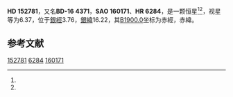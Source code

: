{{Starbox begin
| name = HD 152781
}}
{{Starbox observe
| epoch = [[J2000.0|J2000.0]]
| constell = {{星座名待查}}<ref name=SIMBAD>{{cite web
 | url=http://simbad.u-strasbg.fr/simbad/sim-id?Ident=HR+6284
 | title=Pulsating variable Star
 | publisher=Centre de Données astronomiques de Strasbourg
 | work=SIMBAD
 | accessdate=2012-07-13
 | archive-date=2016-03-18
 | archive-url=https://web.archive.org/web/20160318230535/http://simbad.u-strasbg.fr/simbad/sim-id?Ident=HR+6284
 | dead-url=no
 }}</ref><ref name=DATA>{{cite web
 | url=http://vizier.u-strasbg.fr/viz-bin/VizieR-5?-out.add=.&-source=5050&-corr=PK=HR&-out.max=9999&HR=6284
 | title=VizieR Detailed Page
 | accessdate=2012-07-13
 | archive-date=2016-03-04
 | archive-url=https://web.archive.org/web/20160304201117/http://vizier.u-strasbg.fr/viz-bin/VizieR-5?-out.add=.&-source=5050&-corr=PK=HR&-out.max=9999&HR=6284
 | dead-url=no
 }}</ref>
| 星官 = 
| ra = {{RA|16|56|1.8}}<ref name=SIMBAD /><ref name=DATA />
| dec = {{DEC|-16|48|22}}<ref name=SIMBAD /><ref name=DATA />
| appmag_v = 6.37<ref name=SIMBAD /><ref name=DATA />
}}
{{Starbox character
| class = K0IV<ref name=SIMBAD /><ref name=DATA />
| b-v = 0.92<ref name=SIMBAD /><ref name=DATA />
| u-b = 0.68<ref name=SIMBAD /><ref name=DATA />
| r-i = <ref name=SIMBAD /><ref name=DATA />
| variable = 
}}
{{Starbox astrometry
| radial_v = 0.68
| prop_mo_ra = -3
| parallax = 
| p_error = 
}}
{{Starbox catalog
| names =BD-16 4371，[[SAO星表|SAO]] 160171，[[HD星表|HD]] 152781，[[HR星表|HR]] 6284}}
{{Starbox reference |Simbad=HR+6284}}
{{Starbox end}}

'''HD 152781'''，又名'''BD-16 4371'''，'''SAO 160171'''、'''HR 6284'''，是一颗恒星<ref name=SIMBAD /><ref name=DATA />，视星等为6.37，位于[[銀道座標系|銀經]]3.76，[[銀道座標系|銀緯]]16.22，其[[B1900.0|B1900.0]]坐标为赤經{{RA|16|50|15.4}}，赤緯{{DEC|-16|16.22|49}}。

== 参考文献 ==
{{reflist}}

{{star-stub}}

[[Category:HD和HDE天體|152781]]
[[Category:HR天體|6284]]
[[Category:SAO天體|160171]]